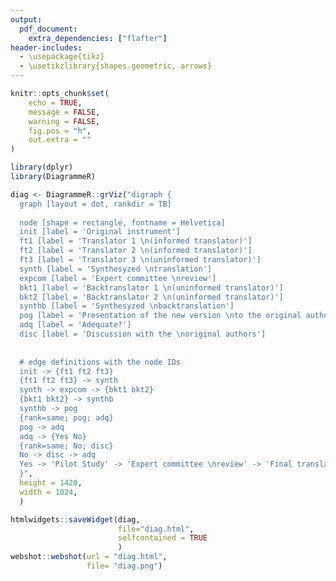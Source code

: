 ```yaml
---
output: 
  pdf_document:
    extra_dependencies: ["flafter"]
header-includes:
  - \usepackage{tikz}
  - \usetikzlibrary{shapes.geometric, arrows}
---
```


```r
knitr::opts_chunk$set(
	echo = TRUE,
	message = FALSE,
	warning = FALSE,
	fig.pos = "h",
	out.extra = ""
)
```

```r
library(dplyr)
library(DiagrammeR)
```

```{=latex}
\begin{tikzpicture}[node distance=2cm]
\tikzstyle{process} = [rectangle, minimum width=3cm, minimum height=1cm, text centered, draw=black]

\node (pro1) [process] {Process 1};
\end{tikzpicture}
```




```r

diag <- DiagrammeR::grViz("digraph {
  graph [layout = dot, rankdir = TB]
  
  node [shape = rectangle, fontname = Helvetica] 
  init [label = 'Original instrument']
  ft1 [label = 'Translator 1 \n(informed translator)']
  ft2 [label = 'Translator 2 \n(informed translator)']
  ft3 [label = 'Translator 3 \n(uninformed translator)']
  synth [label = 'Synthesyzed \ntranslation']
  expcom [label = 'Expert committee \nreview']
  bkt1 [label = 'Backtranslator 1 \n(uninformed translator)']
  bkt2 [label = 'Backtranslator 2 \n(uninformed translator)']
  synthb [label = 'Synthesyzed \nbacktranslation']
  pog [label = 'Presentation of the new version \nto the original authors']
  adq [label = 'Adequate?']
  disc [label = 'Discussion with the \noriginal authors']
  
  
  # edge definitions with the node IDs
  init -> {ft1 ft2 ft3}
  {ft1 ft2 ft3} -> synth
  synth -> expcom -> {bkt1 bkt2}
  {bkt1 bkt2} -> synthb
  synthb -> pog
  {rank=same; pog; adq}
  pog -> adq 
  adq -> {Yes No}
  {rank=same; No; disc}
  No -> disc -> adq
  Yes -> 'Pilot Study' -> 'Expert committee \nreview' -> 'Final translated \n version'
  }",
  height = 1420, 
  width = 1024, 
  )
```

```r
htmlwidgets::saveWidget(diag,
                        file="diag.html",
                        selfcontained = TRUE
                        )
webshot::webshot(url = "diag.html",
                 file= "diag.png")
```


